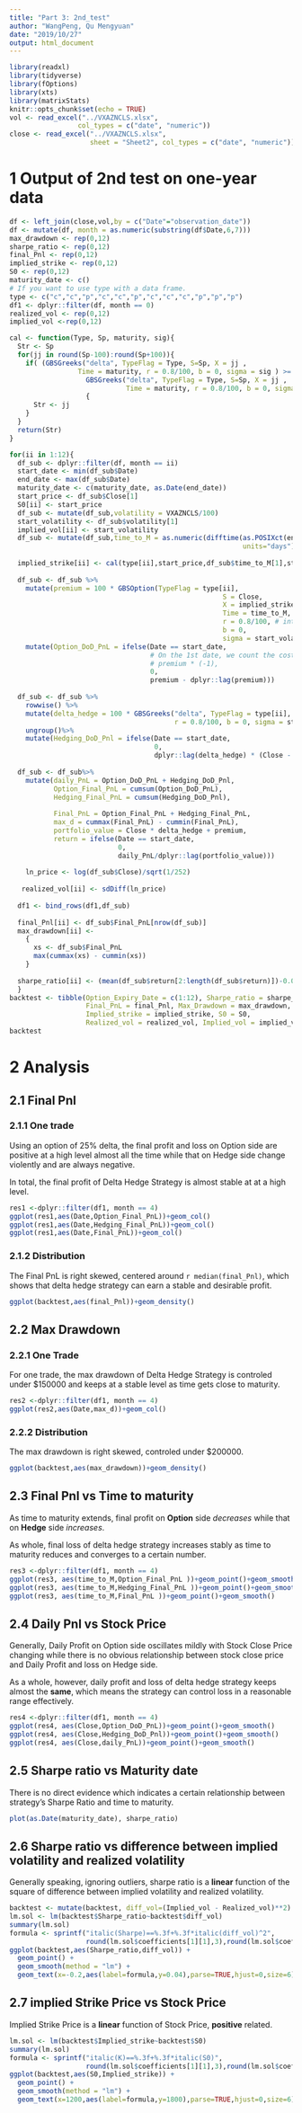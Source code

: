 ```yaml
---
title: "Part 3: 2nd_test"
author: "WangPeng, Qu Mengyuan"
date: "2019/10/27"
output: html_document
---
```


```r
library(readxl)
library(tidyverse)
library(fOptions)
library(xts)
library(matrixStats)
knitr::opts_chunk$set(echo = TRUE)
vol <- read_excel("../VXAZNCLS.xlsx", 
                 col_types = c("date", "numeric"))
close <- read_excel("../VXAZNCLS.xlsx", 
                    sheet = "Sheet2", col_types = c("date", "numeric"))
```

# 1 Output of 2nd test on one-year data
```r
df <- left_join(close,vol,by = c("Date"="observation_date"))
df <- mutate(df, month = as.numeric(substring(df$Date,6,7)))
max_drawdown <- rep(0,12)
sharpe_ratio <- rep(0,12)
final_Pnl <- rep(0,12)
implied_strike <- rep(0,12)
S0 <- rep(0,12)
maturity_date <- c()
# If you want to use type with a data frame. 
type <- c("c","c","p","c","c","p","c","c","c","p","p","p")
df1 <- dplyr::filter(df, month == 0)
realized_vol <- rep(0,12)
implied_vol <-rep(0,12)

cal <- function(Type, Sp, maturity, sig){
  Str <- Sp
  for(jj in round(Sp-100):round(Sp+100)){
    if( (GBSGreeks("delta", TypeFlag = Type, S=Sp, X = jj , 
                 Time = maturity, r = 0.8/100, b = 0, sigma = sig ) >= 0.245)&(
                   GBSGreeks("delta", TypeFlag = Type, S=Sp, X = jj , 
                             Time = maturity, r = 0.8/100, b = 0, sigma = sig ) <= 0.255))
                   {
      Str <- jj
    }
  }
  return(Str)
}

for(ii in 1:12){
  df_sub <- dplyr::filter(df, month == ii)
  start_date <- min(df_sub$Date)
  end_date <- max(df_sub$Date)
  maturity_date <- c(maturity_date, as.Date(end_date))
  start_price <- df_sub$Close[1]
  S0[ii] <- start_price
  df_sub <- mutate(df_sub,volatility = VXAZNCLS/100)
  start_volatility <- df_sub$volatility[1]
  implied_vol[ii] <- start_volatility
  df_sub <- mutate(df_sub,time_to_M = as.numeric(difftime(as.POSIXct(end_date), as.POSIXct(df_sub$Date, tz="UTC"), 
                                                          units="days")/365))
  
  implied_strike[ii] <- cal(type[ii],start_price,df_sub$time_to_M[1],start_volatility)
  
  df_sub <- df_sub %>%
    mutate(premium = 100 * GBSOption(TypeFlag = type[ii],
                                                     S = Close,
                                                     X = implied_strike[ii], # missing
                                                     Time = time_to_M,
                                                     r = 0.8/100, # interest rate
                                                     b = 0,
                                                     sigma = start_volatility)@price)%>%
    mutate(Option_DoD_PnL = ifelse(Date == start_date,
                                   # On the 1st date, we count the cost of buying the option
                                   # premium * (-1),
                                   0,
                                   premium - dplyr::lag(premium)))
  
  df_sub <- df_sub %>%
    rowwise() %>%
    mutate(delta_hedge = 100 * GBSGreeks("delta", TypeFlag = type[ii], S=Close, X = implied_strike[ii], Time = time_to_M, 
                                         r = 0.8/100, b = 0, sigma = start_volatility )  * (-1)) %>%
    ungroup()%>%
    mutate(Hedging_DoD_Pnl = ifelse(Date == start_date,
                                    0,
                                    dplyr::lag(delta_hedge) * (Close - dplyr::lag(Close))))
  
  df_sub <- df_sub%>%
    mutate(daily_PnL = Option_DoD_PnL + Hedging_DoD_Pnl,
           Option_Final_PnL = cumsum(Option_DoD_PnL),
           Hedging_Final_PnL = cumsum(Hedging_DoD_Pnl),
           
           Final_PnL = Option_Final_PnL + Hedging_Final_PnL,
           max_d = cummax(Final_PnL) - cummin(Final_PnL),
           portfolio_value = Close * delta_hedge + premium,
           return = ifelse(Date == start_date,
                           0,
                           daily_PnL/dplyr::lag(portfolio_value)))
  
    ln_price <- log(df_sub$Close)/sqrt(1/252)
  
   realized_vol[ii] <- sdDiff(ln_price)
   
  df1 <- bind_rows(df1,df_sub)
  
  final_Pnl[ii] <- df_sub$Final_PnL[nrow(df_sub)]
  max_drawdown[ii] <- 
    {
      xs <- df_sub$Final_PnL
      max(cummax(xs) - cummin(xs))
    }
  
  sharpe_ratio[ii] <- (mean(df_sub$return[2:length(df_sub$return)])-0.008/250)/stdev(df_sub$return[2:length(df_sub$return)])
  }
backtest <- tibble(Option_Expiry_Date = c(1:12), Sharpe_ratio = sharpe_ratio,
                   Final_PnL = final_Pnl, Max_Drawdown = max_drawdown, 
                   Implied_strike = implied_strike, S0 = S0,
                   Realized_vol = realized_vol, Implied_vol = implied_vol)
backtest
```

# 2 Analysis
## 2.1 Final Pnl
### 2.1.1 One trade
Using an option of 25% delta, the final profit and loss on Option side are positive at a high level almost all the time while that on Hedge side change violently and are always negative.

In total, the final profit of Delta Hedge Strategy is almost stable at at a high level.
```r
res1 <-dplyr::filter(df1, month == 4)
ggplot(res1,aes(Date,Option_Final_PnL))+geom_col()
ggplot(res1,aes(Date,Hedging_Final_PnL))+geom_col()
ggplot(res1,aes(Date,Final_PnL))+geom_col()
```

### 2.1.2 Distribution
The Final PnL is right skewed, centered around `r median(final_Pnl)`, which shows that delta hedge strategy can earn a stable and desirable profit.
```r
ggplot(backtest,aes(final_Pnl))+geom_density()
```

## 2.2 Max Drawdown
### 2.2.1 One Trade
For one trade, the max drawdown of Delta Hedge Strategy is controled under $150000 and keeps at a stable level as time gets close to maturity.
```r
res2 <-dplyr::filter(df1, month == 4)
ggplot(res2,aes(Date,max_d))+geom_col()
```

### 2.2.2 Distribution
The max drawdown is right skewed, controled under $200000.
```r
ggplot(backtest,aes(max_drawdown))+geom_density()
```

## 2.3 Final Pnl vs Time to maturity
As time to maturity extends, final profit on **Option** side *decreases* while that on **Hedge** side *increases*.

As whole, final loss of delta hedge strategy increases stably as time to maturity reduces and converges to a certain number.
```r
res3 <-dplyr::filter(df1, month == 4) 
ggplot(res3, aes(time_to_M,Option_Final_PnL ))+geom_point()+geom_smooth()
ggplot(res3, aes(time_to_M,Hedging_Final_PnL ))+geom_point()+geom_smooth()
ggplot(res3, aes(time_to_M,Final_PnL ))+geom_point()+geom_smooth()
```

## 2.4 Daily Pnl vs Stock Price
Generally, Daily Profit on Option side oscillates mildly with Stock Close Price changing while there is no obvious relationship between stock close price and Daily Profit and loss on Hedge side.

As a whole, however, daily profit and loss of delta hedge strategy keeps almost the **same**, which means the strategy can control loss in a reasonable range effectively.
```r
res4 <-dplyr::filter(df1, month == 4)
ggplot(res4, aes(Close,Option_DoD_PnL))+geom_point()+geom_smooth()
ggplot(res4, aes(Close,Hedging_DoD_Pnl))+geom_point()+geom_smooth()
ggplot(res4, aes(Close,daily_PnL))+geom_point()+geom_smooth()
```

## 2.5 Sharpe ratio vs Maturity date
There is no direct evidence which indicates a certain relationship between strategy's Sharpe Ratio and time to maturity.
```r
plot(as.Date(maturity_date), sharpe_ratio)
```

## 2.6 Sharpe ratio vs difference between implied volatility and realized volatility
Generally speaking, ignoring outliers, sharpe ratio is a **linear** function of the square of difference between implied volatility and realized volatility.
```r
backtest <- mutate(backtest, diff_vol=(Implied_vol - Realized_vol)**2)
lm.sol <- lm(backtest$Sharpe_ratio~backtest$diff_vol)
summary(lm.sol)
formula <- sprintf("italic(Sharpe)==%.3f+%.3f*italic(diff_vol)^2",
                   round(lm.sol$coefficients[1][1],3),round(lm.sol$coefficients[2],3))
ggplot(backtest,aes(Sharpe_ratio,diff_vol)) +
  geom_point() +
  geom_smooth(method = "lm") +
  geom_text(x=-0.2,aes(label=formula,y=0.04),parse=TRUE,hjust=0,size=6)
```

## 2.7 implied Strike Price vs Stock Price
Implied Strike Price is a **linear** function of Stock Price, **positive** related.
```r
lm.sol <- lm(backtest$Implied_strike~backtest$S0)
summary(lm.sol)
formula <- sprintf("italic(K)==%.3f+%.3f*italic(S0)",
                   round(lm.sol$coefficients[1][1],3),round(lm.sol$coefficients[2],3))
ggplot(backtest,aes(S0,Implied_strike)) +
  geom_point() +
  geom_smooth(method = "lm") +
  geom_text(x=1200,aes(label=formula,y=1800),parse=TRUE,hjust=0,size=6)
```